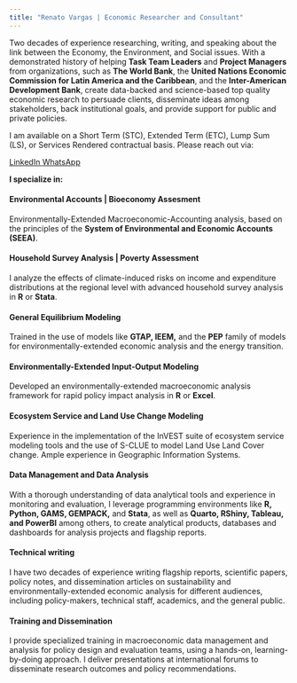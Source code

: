 ```yaml
---
title: "Renato Vargas | Economic Researcher and Consultant"
---
```


Two decades of experience researching, writing, and speaking about the link between the Economy, the Environment, and Social issues. With a demonstrated history of helping **Task Team Leaders** and **Project Managers** from organizations, such as **The World Bank**, the **United Nations Economic Commission for Latin America and the Caribbean**, and the **Inter-American Development Bank**, create data-backed and science-based top quality economic research to persuade clients, disseminate ideas among stakeholders, back institutional goals, and provide support for public and private policies.

I am available on a Short Term (STC), Extended Term (ETC), Lump Sum (LS), or Services Rendered contractual basis. Please reach out via:

<a class="btn btn-primary btn-lg" href="https://www.linkedin.com/in/revargas/" role="button"> LinkedIn </a>
<a class="btn btn-success btn-lg" href="https://wa.me/50251556635" role="button">WhatsApp</a>


**I specialize in:**

<div class="alert alert-light" role="alert">
  <h4 class="alert-heading">**Environmental Accounts | Bioeconomy Assesment**</h4>
  <p>Environmentally-Extended Macroeconomic-Accounting analysis, based on the principles of the **System of Environmental and Economic Accounts (SEEA)**.</p>
</div>

<div class="alert alert-primary" role="alert">
  <h4 class="alert-heading">**Household Survey Analysis | Poverty Assessment**</h4>
  <p>I analyze the effects of climate-induced risks on income and expenditure distributions at the regional level with advanced household survey analysis in **R** or **Stata**.</p>
</div>

<div class="alert alert-light" role="alert">
  <h4 class="alert-heading">**General Equilibrium Modeling**</h4>
  <p>Trained in the use of models like **GTAP, IEEM,** and the **PEP** family of models for environmentally-extended economic analysis and the energy transition.</p>
</div>

<div class="alert alert-primary" role="alert">
  <h4 class="alert-heading">**Environmentally-Extended Input-Output Modeling**</h4>
  <p>Developed an environmentally-extended macroeconomic analysis framework for rapid policy impact analysis in **R** or **Excel**.</p>
</div>

<div class="alert alert-light" role="alert">
  <h4 class="alert-heading">**Ecosystem Service and Land Use Change Modeling**</h4>
  <p> Experience in the implementation of the InVEST suite of ecosystem service modeling tools and the use of S-CLUE to model Land Use Land Cover change. Ample experience in Geographic Information Systems.</p>
</div>

<div class="alert alert-primary" role="alert">
  <h4 class="alert-heading">**Data Management and Data Analysis**</h4>
  <p>With a thorough understanding of data analytical tools and experience in monitoring and evaluation, I leverage programming environments like **R, Python, GAMS, GEMPACK,** and **Stata**, as well as **Quarto, RShiny, Tableau, and PowerBI** among others, to create analytical products, databases and dashboards for analysis projects and flagship reports.</p>
</div>

<div class="alert alert-light" role="alert">
  <h4 class="alert-heading">**Technical writing**</h4>
  <p>I have two decades of experience writing flagship reports, scientific papers, policy notes, and dissemination articles on sustainability and environmentally-extended economic analysis for different audiences, including policy-makers, technical staff, academics, and the general public.</p>
</div>

<div class="alert alert-primary" role="alert">
  <h4 class="alert-heading">**Training and Dissemination**</h4>
  <p>I provide specialized training in macroeconomic data management and analysis for policy design and evaluation teams, using a hands-on, learning-by-doing approach. I deliver presentations at international forums to disseminate research outcomes and policy recommendations.</p>
</div>






